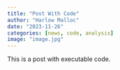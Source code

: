 ```yaml
---
title: "Post With Code"
author: "Harlow Malloc"
date: "2023-11-26"
categories: [news, code, analysis]
image: "image.jpg"
---
```


This is a post with executable code.
